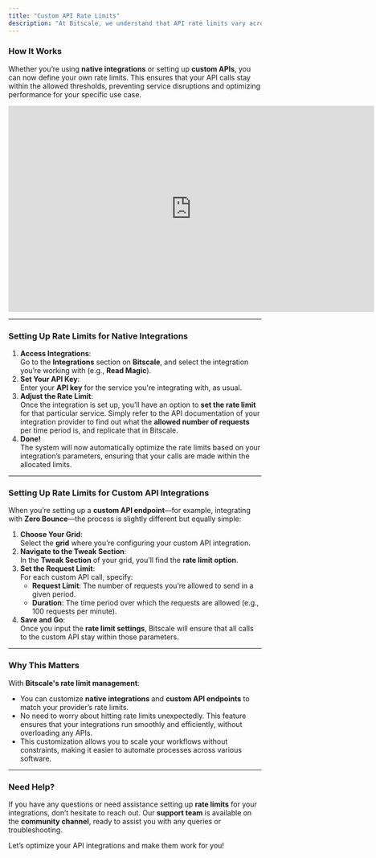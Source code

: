 ```yaml
---
title: "Custom API Rate Limits"
description: "At Bitscale, we understand that API rate limits vary across platforms, and managing these limits is crucial for seamless integration and efficient workflows. To help you handle rate limiting effectively, we’ve introduced flexible features that allow you to customize how you interact with different APIs, whether using native integrations or custom API endpoints."
---
```


### **How It Works**

Whether you’re using **native integrations** or setting up **custom APIs**, you can now define your own rate limits. This ensures that your API calls stay within the allowed thresholds, preventing service disruptions and optimizing performance for your specific use case.

<iframe width="728" height="410" src="https://www.youtube.com/embed/1UWHcWBZcbM?si=NVAJgVhr1XsNYAen" title="YouTube video player" frameborder="0" allow="accelerometer; autoplay; clipboard-write; encrypted-media; gyroscope; picture-in-picture; web-share" referrerpolicy="strict-origin-when-cross-origin" allowfullscreen></iframe>

---

### **Setting Up Rate Limits for Native Integrations**

1. **Access Integrations**:\
   Go to the **Integrations** section on **Bitscale**, and select the integration you’re working with (e.g., **Read Magic**).
2. **Set Your API Key**:\
   Enter your **API key** for the service you're integrating with, as usual.
3. **Adjust the Rate Limit**:\
   Once the integration is set up, you’ll have an option to **set the rate limit** for that particular service. Simply refer to the API documentation of your integration provider to find out what the **allowed number of requests** per time period is, and replicate that in Bitscale.
4. **Done\!**\
   The system will now automatically optimize the rate limits based on your integration’s parameters, ensuring that your calls are made within the allocated limits.

---

### **Setting Up Rate Limits for Custom API Integrations**

When you’re setting up a **custom API endpoint**—for example, integrating with **Zero Bounce**—the process is slightly different but equally simple:

1. **Choose Your Grid**:\
   Select the **grid** where you’re configuring your custom API integration.
2. **Navigate to the Tweak Section**:\
   In the **Tweak Section** of your grid, you’ll find the **rate limit option**.
3. **Set the Request Limit**:\
   For each custom API call, specify:
   - **Request Limit**: The number of requests you’re allowed to send in a given period.
   - **Duration**: The time period over which the requests are allowed (e.g., 100 requests per minute).
4. **Save and Go**:\
   Once you input the **rate limit settings**, Bitscale will ensure that all calls to the custom API stay within those parameters.

---

### **Why This Matters**

With **Bitscale's rate limit management**:

- You can customize **native integrations** and **custom API endpoints** to match your provider’s rate limits.
- No need to worry about hitting rate limits unexpectedly. This feature ensures that your integrations run smoothly and efficiently, without overloading any APIs.
- This customization allows you to scale your workflows without constraints, making it easier to automate processes across various software.

---

### **Need Help?**

If you have any questions or need assistance setting up **rate limits** for your integrations, don’t hesitate to reach out. Our **support team** is available on the **community channel**, ready to assist you with any queries or troubleshooting.

Let’s optimize your API integrations and make them work for you\!